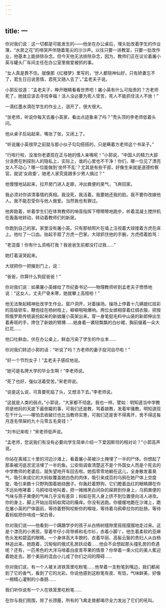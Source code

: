 ```yaml
---
---
---
```

title: 一
---




你对我们说：这一切都是可能发生的——他坐在办公桌后，埋头批改着学生的作业簿，“水房之花”的啼哭声伴随着笔尖的沙沙声。以往只要一进教室，只要一批改作业，他基本上能排除杂念。但今天他无法排除杂念，因为，教师们正在议论着屠小英与罐头厂车间主任在办公室里做爱被抓的事。

“女人真是靠不住。就像那《红楼梦》里写的，‘世人都晓神仙好，只有娇妻忘不了，君生日日说恩情，君死又随人去了’。”孟老夫子说。

小郭反驳道：“孟老夫子，睁开眼睛看看世界吧！屠小英有什么可指责的？方老师死了，她就应该去寻找幸福！活人没必要为死人受苦，死人不能抓住活人不放！”

一滴红墨水滴在学生的作业上，洇开了，很大很大。

“张老师，听说你每天去屠小英家，看出点迹象来了吗？”秃头顶的李老师低着头问。

他从桌子后站起来，嘴张了张，又闭上了。

“听说屠小英很早之前就与那小伙子勾勾搭搭的，只是瞒着方老师这个书呆子。”

“行啦行啦，没准你老婆现在正与她的情人亲嘴呢！”小郭说，“中国人的精力大部分浪费在刺探别人的隐私上，实际上，谁的心里也不干净！你们，哪一位见了漂亮女人不动心？哪一位能做到‘坐怀不乱’？尤其是有些干部，好像生来就是道德检察官。就说‘女政委’，她老人家究竟跟多少男人搞过？”

他慢慢地站起来，拉开房门进入走廊，冲出粪便的臭气，飞奔回家。

我必须对你讲清事情的真相。我没死，我活着。我要她还我的脸。我不要你改嫁他人。我不能忍受你与他人做爱。当然我也有罪过。

他奔跑着，听着学生们在体育教师的哨音指挥下嚓嚓嚓地跑步，听着混凝土搅拌机在轰轰地转动，转动着教师们的新居。

你跑到自己的家。家里没有屠小英。只有那帧照片在墙上注视着大球搂着方虎在床上。他吐了一口血。抬起手扇了方虎一巴掌。大球抓住他的手腕，方虎捂着脸骂：

“老混蛋！你有什么资格打我？我爸爸生前都没打过我……”

她打着滚哭起来。

大球把你一把搡到门上，说：

“爸爸，你算什么狗屁爸爸！”

你对我们说：如果屠小英嫁给了市纪委书记——物理教师听到孟老夫子愤愤地说：“这女人，丈夫尸骨未寒，她就攀上高枝啦！”

他无法聚起精神批改学生作业。窗户洞开，对着操场。操场上停着十几辆披红挂彩的高级轿车，鞭炮挂在杨树枝上，噼噼啪啪爆响。两位女嫔相穿着红绸衣服，把按照俄罗斯传统装扮起来的新娘屠小英架出来。穿一身笔挺毛料中山装的新郎伸出生着寿斑的手，搀住了新娘的臂膊……她身着一袭轻飘飘的白纱裙，胸前缀着一朵大红花……

他口吐鲜血，伏在办公桌上，鲜血污染了学生的作业本……

你对我们转述小郭的话：“听说了吗？方老师的妻子投河自尽啦！”

“好一个节烈女子！”孟老夫子感叹地说。

“她可是名牌大学的毕业生啊！”李老师说。

“死了也好，强似活着受苦。”宋老师说。

“说是这么说，可真要死临了头，又想活下去。”李老师说。

“这就是人类的弱点。”小郭说，“大家都不彻底。我也一样。譬如：明知道当中学教师是他妈的天底下最倒霉的事，可我们还是教，骂着娘教，发着牢骚教。明知道现在干什么——哪怕去收破烂也比当教师实惠，可我们还是舍不得离开，舍不得这每月连毛带屎的九十元零五毛臭钱！”

“刘书记来啦！”宋老师低声说。

“孟老师，您说我们有没有必要向学生简单介绍一下爱因斯坦的相对论？”小郭高声说。

你站在离城三十里的河边沙滩上，看着屠小英被沙土掩埋了一半的尸体。你想起了那条被河底淤泥活埋了一半的鱼。公安局调查清楚这不是个外国女人而是个死去的中学教师的老婆后，就失望地开车回去啦。她孤零零地躺在这儿，全身散发着臭气，吸引来成亿的大蚂蚁覆盖她白色的肉体，吸引来成百的乌鸦在她尸体上空盘旋，吸引来数十只野狗围着她绕圈子。你轰赶着野狗，它们瞪着血红的眼睛蹲在你不远处咆哮着；乌鸦哇哇地叫着，把一摊摊黑白间杂的屎屙到你身上，乌鸦粪便的气味与燕子粪便的气味几乎没有差异；蚂蚁在死人身上挤不到位置便向活人进攻。你的身上、脚上开始出现蚂蚁爬动的瘙痒。你没有逃跑。你缓缓地跪在沙滩上，跪在屠小英的尸体面前，等待着野狗咬断你的喉咙，等待着乌鸦牵拉你的肚肠，等待着蚂蚁把你啃成一架白骨。

你对我们说——他看到一个蹒跚学步的孩子从白杨树缝隙里摇摇摆摆地走过来。这是个漂亮的小男孩，穿着牛仔小背带裤和毛巾衫，赤着小脚丫。他生着柔软的亚麻色头发和碧蓝的眼睛。一个身体高大丰腴的、衣着华丽、高髻云鬓的贵妇人从白杨林追出来。她跑着，沉甸甸的俄式乳房跃动着……他会不会想起那头撞乳房的奇遇呢？还有，一匹黑色的大洋马啃着白皮青苹果的情景？你举着一束火红的美人蕉迎着她走去。那个美丽的混血小儿成了你们之间的障碍……

你对我们说，有一个人被关进铁笼里吃粉笔……他举着一支粉笔到嘴边，我们都闻到了它的香气，看到了它的光彩。你说他感到这粉笔有皮、有馅，气味鲜美，好像一根精心灌制的小香肠……

我们听你说有一个人在铁笼里吃粉笔……

在你与我们周围，除了长颈鹿，所有的飞禽走兽都竭尽全力发出了它们的吼叫。